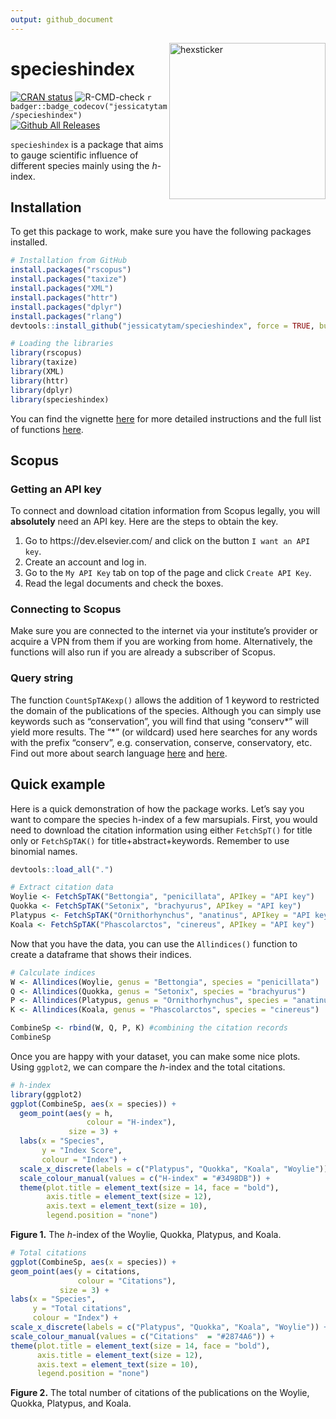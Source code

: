 ```yaml
---
output: github_document
---
```


<img src="README_files/figure-gfm/stickerfile.png" alt="hexsticker" height="250px" align="right" />

# specieshindex

[![CRAN status](https://www.r-pkg.org/badges/version/specieshindex)](https://CRAN.R-project.org/package=specieshindex)
![R-CMD-check](https://github.com/jessicatytam/specieshindex/workflows/CI/badge.svg)
`r badger::badge_codecov("jessicatytam/specieshindex")`
[![Github All Releases](https://img.shields.io/github/downloads/jessicatytam/specieshindex/total.svg)]()

`specieshindex` is a package that aims to gauge scientific influence of different species mainly using the *h*-index.

## Installation

To get this package to work, make sure you have the following packages installed.

```r
# Installation from GitHub
install.packages("rscopus")
install.packages("taxize")
install.packages("XML")
install.packages("httr")
install.packages("dplyr")
install.packages("rlang")
devtools::install_github("jessicatytam/specieshindex", force = TRUE, build_vignettes = FALSE)

# Loading the libraries
library(rscopus)
library(taxize)
library(XML)
library(httr)
library(dplyr)
library(specieshindex)
```

You can find the vignette [here](https://github.com/jessicatytam/specieshindex/blob/master/vignettes/vignette.pdf) for more detailed instructions and the full list of functions [here](https://github.com/jessicatytam/specieshindex/blob/master/specieshindex_0.0.1.pdf).

## Scopus

### Getting an API key

To connect and download citation information from Scopus legally, you will **absolutely** need an API key. Here are the steps to obtain the key.

1. Go to https://dev.elsevier.com/ and click on the button `I want an API key`.
2. Create an account and log in.
3. Go to the `My API Key` tab on top of the page and click `Create API Key`.
4. Read the legal documents and check the boxes. 

### Connecting to Scopus

Make sure you are connected to the internet via your institute's provider or acquire a VPN from them if you are working from home. Alternatively, the functions will also run if you are already a subscriber of Scopus.

### Query string

The function `CountSpTAKexp()` allows the addition of 1 keyword to restricted the domain of the publications of the species. Although you can simply use keywords such as "conservation", you will find that using "conserv\*" will yield more results. The "\*" (or wildcard) used here searches for any words with the prefix "conserv", e.g. conservation, conserve, conservatory, etc. Find out more about search language [here](https://guides.library.illinois.edu/c.php?g=980380&p=7089537) and [here](http://schema.elsevier.com/dtds/document/bkapi/search/SCOPUSSearchTips.htm).

## Quick example

Here is a quick demonstration of how the package works. Let's say you want to compare the species h-index of a few marsupials. First, you would need to download the citation information using either `FetchSpT()` for title only or `FetchSpTAK()` for title+abstract+keywords. Remember to use binomial names.

```r
devtools::load_all(".")
```

```r
# Extract citation data
Woylie <- FetchSpTAK("Bettongia", "penicillata", APIkey = "API key")
Quokka <- FetchSpTAK("Setonix", "brachyurus", APIkey = "API key")
Platypus <- FetchSpTAK("Ornithorhynchus", "anatinus", APIkey = "API key")
Koala <- FetchSpTAK("Phascolarctos", "cinereus", APIkey = "API key")
```

Now that you have the data, you can use the `Allindices()` function to create a dataframe that shows their indices.

```r
# Calculate indices
W <- Allindices(Woylie, genus = "Bettongia", species = "penicillata")
Q <- Allindices(Quokka, genus = "Setonix", species = "brachyurus")
P <- Allindices(Platypus, genus = "Ornithorhynchus", species = "anatinus")
K <- Allindices(Koala, genus = "Phascolarctos", species = "cinereus")

CombineSp <- rbind(W, Q, P, K) #combining the citation records
CombineSp
```

Once you are happy with your dataset, you can make some nice plots. Using `ggplot2`, we can compare the *h*-index and the total citations.

```r
# h-index
library(ggplot2)
ggplot(CombineSp, aes(x = species)) +
  geom_point(aes(y = h,
                 colour = "H-index"),
             size = 3) +
  labs(x = "Species",
       y = "Index Score",
       colour = "Index") +
  scale_x_discrete(labels = c("Platypus", "Quokka", "Koala", "Woylie")) +
  scale_colour_manual(values = c("H-index" = "#3498DB")) +
  theme(plot.title = element_text(size = 14, face = "bold"),
        axis.title = element_text(size = 12),
        axis.text = element_text(size = 10),
        legend.position = "none")
```

**Figure 1.** The *h*-index of the Woylie, Quokka, Platypus, and Koala.

```r
# Total citations
ggplot(CombineSp, aes(x = species)) +
geom_point(aes(y = citations,
               colour = "Citations"),
           size = 3) +
labs(x = "Species",
     y = "Total citations",
     colour = "Index") +
scale_x_discrete(labels = c("Platypus", "Quokka", "Koala", "Woylie")) + 
scale_colour_manual(values = c("Citations"  = "#2874A6")) +
theme(plot.title = element_text(size = 14, face = "bold"),
      axis.title = element_text(size = 12),
      axis.text = element_text(size = 10),
      legend.position = "none")
```

**Figure 2.** The total number of citations of the publications on the Woylie, Quokka, Platypus, and Koala.
